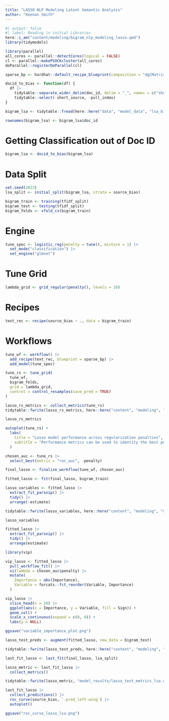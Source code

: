 ```yaml
---
title: "LASSO NLP Modeling Latent Semantic Analysis"
author: "Keenan Smith"
---
```


```r
#| output: false
#| label: Reading in initial Libraries
here::i_am("content/modeling/bigram_nlp_modeling_lasso.qmd")
library(tidymodels)

library(parallel)
all_cores <- parallel::detectCores(logical = FALSE)
cl <- parallel::makePSOCKcluster(all_cores)
doParallel::registerDoParallel(cl)

sparse_bp <- hardhat::default_recipe_blueprint(composition = "dgCMatrix")

docid_to_bias <- function(df) {
  df |>
    tidytable::separate_wider_delim(doc_id, delim = "_", names = c("short_source", "pull_index", "source_bias"), cols_remove = TRUE) |>
    tidytable::select(-short_source, -pull_index)
}
```

```r
bigram_lsa <- tidytable::fread(here::here("data", "model_data", "lsa_bigram_docs_400.csv.gz"))

rownames(bigram_lsa) <- bigram_lsa$doc_id
```

# Getting Classification out of Doc ID

```r
bigram_lsa <- docid_to_bias(bigram_lsa)
```

# Data Split

```r
set.seed(2023)
lsa_split <- initial_split(bigram_lsa, strata = source_bias)

bigram_train <- training(tfidf_split)
bigram_test <- testing(tfidf_split)
bigram_folds <- vfold_cv(bigram_train)
```

# Engine

```r
tune_spec <- logistic_reg(penalty = tune(), mixture = 1) |>
  set_mode("classification") |>
  set_engine("glmnet")
```

# Tune Grid

```r
lambda_grid <- grid_regular(penalty(), levels = 10)
```

# Recipes

```r
text_rec <- recipe(source_bias ~ ., data = bigram_train)
```

# Workflows

```r
tune_wf <- workflow() |>
  add_recipe(text_rec, blueprint = sparse_bp) |>
  add_model(tune_spec)
```

```r
tune_rs <- tune_grid(
  tune_wf,
  bigram_folds,
  grid = lambda_grid,
  control = control_resamples(save_pred = TRUE)
)
```

```r
lasso_rs_metrics <- collect_metrics(tune_rs)
tidytable::fwrite(lasso_rs_metrics, here::here("content", "modeling", "model_results", "lasso_rs_metrics_lsa_bigrams_4k.csv"))

lasso_rs_metrics
```

```r
autoplot(tune_rs) +
  labs(
    title = "Lasso model performance across regularization penalties",
    subtitle = "Performance metrics can be used to identity the best penalty"
  )
```


```r
chosen_auc <- tune_rs |>
  select_best(metric = "roc_auc", -penalty)

final_lasso <- finalize_workflow(tune_wf, chosen_auc)
```

```r
fitted_lasso <- fit(final_lasso, bigram_train)
```

```r
lasso_variables <- fitted_lasso |>
  extract_fit_parsnip() |>
  tidy() |>
  arrange(-estimate)

tidytable::fwrite(lasso_variables, here::here("content", "modeling", "model_results", "lasso_variables_lsa_first_run_4k.csv"))

lasso_variables
```

```r
fitted_lasso |>
  extract_fit_parsnip() |>
  tidy() |>
  arrange(estimate)
```

```r
library(vip)

vip_lasso <- fitted_lasso |>
  pull_workflow_fit() |>
  vi(lambda = chosen_auc$penalty) |>
  mutate(
    Importance = abs(Importance),
    Variable = forcats::fct_reorder(Variable, Importance)
  )

vip_lasso |>
  slice_head(n = 20) |>
  ggplot(aes(x = Importance, y = Variable, fill = Sign)) +
  geom_col() +
  scale_x_continuous(expand = c(0, 0)) +
  labs(y = NULL)

ggsave("variable_importance_plot.png")
```

```r
lasso_test_preds <- augment(fitted_lasso, new_data = bigram_test)

tidytable::fwrite(lasso_test_preds, here::here("content", "modeling", "model_results", "lasso_test_preds_lsa.csv"))

last_fit_lasso <- last_fit(final_lasso, lsa_split)

lasso_metric <- last_fit_lasso |>
  collect_metrics()

tidytable::fwrite(lasso_metric, "model_results/lasso_test_metrics_lsa.csv")

last_fit_lasso |>
  collect_predictions() |>
  roc_curve(source_bias, `.pred_left-wing`) |>
  autoplot()

ggsave("roc_curve_lasso_lsa.png")
```

